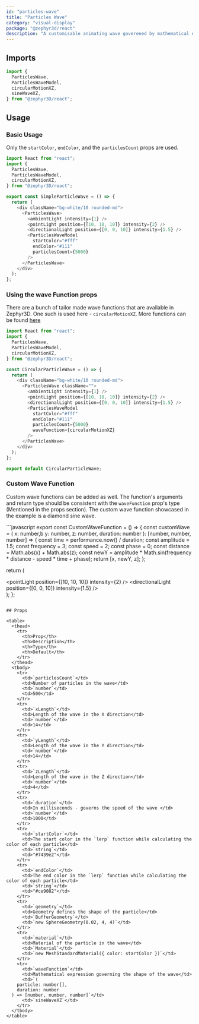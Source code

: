 ```yaml
---
id: "particles-wave"
title: "Particles Wave"
category: "visual-display"
package: "@zephyr3d/react"
description: "A customisable animating wave goverened by mathematical expressions and some creativity!"
---
```


## Imports

```javascript
import {
  ParticlesWave,
  ParticlesWaveModel,
  circularMotionXZ,
  sineWaveXZ,
} from "@zephyr3D/react";
```

## Usage

### Basic Usage

Only the `startColor`, `endColor`, and the `particlesCount` props are used.

<SimpleParticleWave />

```javascript
import React from "react";
import {
  ParticlesWave,
  ParticlesWaveModel,
  circularMotionXZ,
} from "@zephyr3D/react";

export const SimpleParticleWave = () => {
  return (
    <div className="bg-white/10 rounded-md">
      <ParticlesWave>
        <ambientLight intensity={1} />
        <pointLight position={[10, 10, 10]} intensity={2} />
        <directionalLight position={[0, 0, 10]} intensity={1.5} />
        <ParticlesWaveModel
          startColor="#fff"
          endColor="#111"
          particlesCount={5000}
        />
      </ParticlesWave>
    </div>
  );
};
```

### Using the wave Function props

There are a bunch of tailor made wave functions that are available in Zephyr3D.
One such is used here - `circularMotionXZ`. More functions can be found <a href="https://github.com/pranshukumargond/zephyr3d/blob/master/packages/react/src/utils/particles-wave-functions.ts" target="_blank">here</a>
<CircularParticleWave />

```javascript
import React from "react";
import {
  ParticlesWave,
  ParticlesWaveModel,
  circularMotionXZ,
} from "@zephyr3D/react";

const CircularParticleWave = () => {
  return (
    <div className="bg-white/10 rounded-md">
      <ParticlesWave className="">
        <ambientLight intensity={1} />
        <pointLight position={[10, 10, 10]} intensity={2} />
        <directionalLight position={[0, 0, 10]} intensity={1.5} />
        <ParticlesWaveModel
          startColor="#fff"
          endColor="#111"
          particlesCount={5000}
          waveFunction={circularMotionXZ}
        />
      </ParticlesWave>
    </div>
  );
};

export default CircularParticleWave;
```

### Custom Wave Function

Custom wave functions can be added as well. The function's arguments and return type should be consistent with the `waveFunction` prop's type (Mentioned in the props section).
The custom wave function showcased in the example is a diamond sine wave.

<CustomWaveFunction/>
```javascript
export const CustomWaveFunction = () => {
  const customWave = (
    x: number,b
    y: number,
    z: number,
    duration: number
  ): [number, number, number] => {
    const time = performance.now() / duration;
    const amplitude = 1.5;
    const frequency = 3;
    const speed = 2;
    const phase = 0;
    const distance = Math.abs(x) + Math.abs(z);
    const newY = amplitude * Math.sin(frequency * distance - speed * time + phase);
    return [x, newY, z];
};

  return (
    <div className="bg-white/10 rounded-md">
      <ParticlesWave className="">
          <ambientLight intensity={1} />
          <pointLight position={[10, 10, 10]} intensity={2} />
          <directionalLight position={[0, 0, 10]} intensity={1.5} />
          <ParticlesWaveModel
          startColor="#fff"
          endColor="#111"
          particlesCount={10000}
          waveFunction={customWave}
          />
      </ParticlesWave>
    </div>
  ); 
};
```

## Props

<table>
  <thead>
    <tr>
      <th>Prop</th>
      <th>Description</th>
      <th>Type</th>
      <th>Default</th>
    </tr>
  </thead>
  <tbody>
    <tr>
      <td>`particlesCount`</td>
      <td>Number of particles in the wave</td>
      <td>`number`</td>
      <td>500</td>
    </tr>
    <tr>
      <td>`xLength`</td>
      <td>Length of the wave in the X direction</td>
      <td>`number`</td>
      <td>14</td>
    </tr>
    <tr>
      <td>`yLength`</td>
      <td>Length of the wave in the Y direction</td>
      <td>`number`</td>
      <td>14</td>
    </tr>
    <tr>
      <td>`zLength`</td>
      <td>Length of the wave in the Z direction</td>
      <td>`number`</td>
      <td>4</td>
    </tr>
    <tr>
      <td>`duration`</td>
      <td>In milliseconds - governs the speed of the wave </td>
      <td>`number`</td>
      <td>1000</td>
    </tr>
    <tr>
      <td>`startColor`</td>
      <td>The start color in the `lerp` function while calculating the color of each particle</td>
      <td>`string`</td>
      <td>"#7439e2"</td>
    </tr>
    <tr>
      <td>`endColor`</td>
      <td>The end color in the `lerp` function while calculating the color of each particle</td>
      <td>`string`</td>
      <td>"#ce9082"</td>
    </tr>
    <tr>
      <td>`geometry`</td>
      <td>Geometry defines the shape of the particle</td>
      <td>`BufferGeometry`</td>
      <td>`new SphereGeometry(0.02, 4, 4)`</td>
    </tr>
    <tr>
      <td>`material`</td>
      <td>Material of the particle in the wave</td>
      <td>`Material`</td>
      <td>`new MeshStandardMaterial({ color: startColor })`</td>
    </tr>
    <tr>
      <td>`waveFunction`</td>
      <td>Mathematical expression governing the shape of the wave</td>
      <td>`(
    particle: number[],
    duration: number
  ) => [number, number, number]`</td>
      <td>`sineWaveXZ`</td>
    </tr>
  </tbody>
</table>
